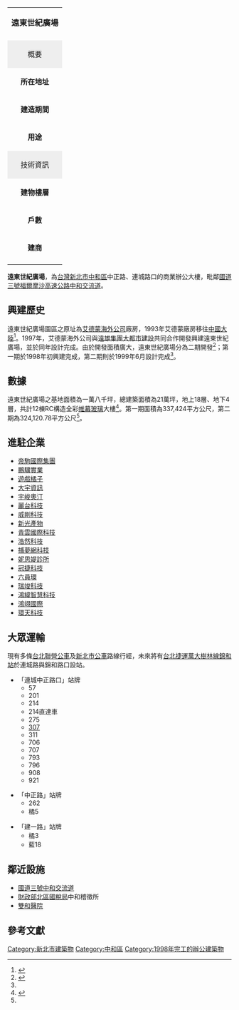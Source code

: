 {{coord|24|59|51|N|121|29|12|E|display=title}}
{| class="infobox" style="width: 25em; font-size: 90%;" cellspacing="2"
| style="font-size: 110%;" align="center" colspan="2" | '''遠東世紀廣場'''
|-
| colspan="2" style="text-align: center;" |
|-
! colspan="2" style="background: #eeeeee;" | 概要
|-
| '''所在地址''' ||{{ROC-TW}} [[新北市|新北市]][[中和區|中和區]]連城路268號
|-
| '''建造期間''' || 1998年
|-
| '''用途''' || 商業辦公、商場
|-
! colspan="2" style="background: #eeeeee;" | 技術資訊
|-
| '''建物樓層''' || 地上18層、地下4層
|-
| '''戶數''' || 
|-
| '''建商''' || [[遠雄集團|遠雄建設股份有限公司]]
|-
|}

'''遠東世紀廣場'''，為[[台灣|台灣]][[新北市|新北市]][[中和區|中和區]]中正路、連城路口的商業辦公大樓，毗鄰[[福爾摩沙高速公路|國道三號]][[福爾摩沙高速公路|福爾摩沙高速公路]][[中和交流道|中和交流道]]。

== 興建歷史 ==
遠東世紀廣場園區之原址為[[冠捷科技|艾德蒙海外公司]]廠房，1993年艾德蒙廠房移往[[中國大陸|中國大陸]]<ref>{{cite web|language=zh-tw|url=http://www.libertytimes.com.tw/2006/new/jan/3/today-taipei7.htm|title=中和美食中心 4大天王打造|author=|publisher=[[自由時報|自由時報]]|date=2006-01-03|accessdate=2013-06-09}}</ref>。1997年，艾德蒙海外公司與[[遠雄集團|遠雄集團]][[大都市建設|大都市建設]]共同合作開發興建遠東世紀廣場，並於同年設計完成。由於開發面積廣大，遠東世紀廣場分為二期開發<ref name="永峻">{{cite web|language=zh-tw|url=http://www.egc.com.tw/works15.asp|title=中和『遠東世紀廣場』一、二期|author=|publisher=永峻工程顧問股份有限公司|date=|accessdate=2013-06-09|deadurl=yes|archiveurl=https://web.archive.org/web/20100725075031/http://www.egc.com.tw/works15.asp|archivedate=2010-07-25}}</ref>；第一期於1998年初興建完成，第二期則於1999年6月設計完成<ref name="永峻"/>。

== 數據 ==
遠東世紀廣場之基地面積為一萬八千坪，總建築面積為21萬坪，地上18層、地下4層，共計12棟RC構造全彩[[幕牆|帷幕玻璃]]大樓<ref>{{cite web|language=zh-tw|url=http://www.farglory.com.tw/farglory/pa04.swf|title=中和‧遠東世紀廣場|author=|publisher=|date=|accessdate=2013-06-09}}</ref>。第一期面積為337,424平方公尺，第二期為324,120.78平方公尺<ref name="永峻"/>。

== 進駐企業 ==
*[[帝駒國際集團|帝駒國際集團]]
*[[鵬驥實業|鵬驥實業]]
*[[遊戲橘子|遊戲橘子]]
*[[大宇資訊|大宇資訊]]
*[[宇峻奧汀|宇峻奧汀]]
*[[麗台科技|麗台科技]]
*[[威剛科技|威剛科技]]
*[[新光產物|新光產物]]
*[[青雲國際科技|青雲國際科技]]
*[[浩然科技|浩然科技]]
*[[捕夢網科技|捕夢網科技]]
*[[妮思媞診所|妮思媞診所]]
*[[冠捷科技|冠捷科技]]
*[[六員環|六員環]]
*[[瑞竣科技|瑞竣科技]]
*[[鴻緯智慧科技|鴻緯智慧科技]]
*[[鴻翊國際|鴻翊國際]]
*[[環天科技|環天科技]]

== 大眾運輸 ==
現有多條[[台北聯營公車|台北聯營公車]]及[[新北市公車|新北市公車]]路線行經，未來將有[[台北捷運|台北捷運]][[萬大樹林線|萬大樹林線]][[錦和站|錦和站]]於連城路與錦和路口設站。

*「連城中正路口」站牌
**57
**201
**214
**214直達車
**275
**[[台北聯營公車307路線|307]]
**311
**706
**707
**793
**796
**908
**921

*「中正路」站牌
**262
**橘5

*「建一路」站牌
**橘3
**藍18

== 鄰近設施 ==
*[[福爾摩沙高速公路|國道三號]][[中和交流道|中和交流道]] 
*[[財政部北區國稅局|財政部北區國稅局]]中和稽徵所
*[[雙和醫院|雙和醫院]]

== 參考文獻 ==
{{reflist}}

[[Category:新北市建築物|Category:新北市建築物]]
[[Category:中和區|Category:中和區]]
[[Category:1998年完工的辦公建築物|Category:1998年完工的辦公建築物]]